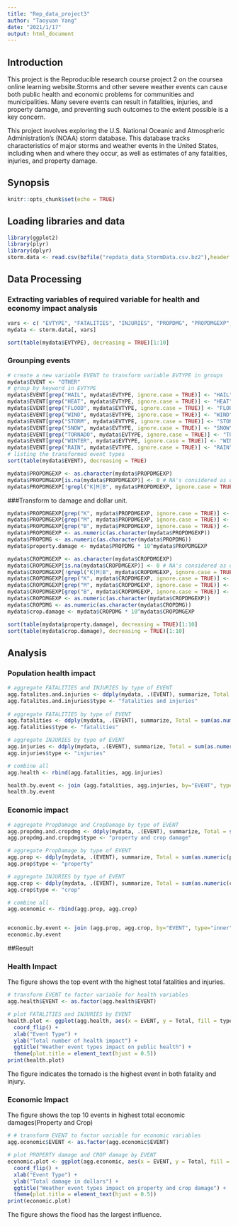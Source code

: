 ```yaml
---
title: "Rep_data_project3"
author: "Taoyuan Yang"
date: "2021/1/17"
output: html_document
---
```


## Introduction
This project is the Reproducible research course project 2 on the coursea online learning website.Storms and other severe weather events can cause both public health and economic problems for communities and municipalities. Many severe events can result in fatalities, injuries, and property damage, and preventing such outcomes to the extent possible is a key concern.

This project involves exploring the U.S. National Oceanic and Atmospheric Administration's (NOAA) storm database. This database tracks characteristics of major storms and weather events in the United States, including when and where they occur, as well as estimates of any fatalities, injuries, and property damage. 

## Synopsis

```r
knitr::opts_chunk$set(echo = TRUE)
```


## Loading libraries and data
```r
library(ggplot2)  
library(plyr) 
library(dplyr)
storm.data <- read.csv(bzfile("repdata_data_StormData.csv.bz2"),header = TRUE)
```

## Data Processing
### Extracting variables of required variable for health and economy impact analysis
```r
vars <- c( "EVTYPE", "FATALITIES", "INJURIES", "PROPDMG", "PROPDMGEXP", "CROPDMG", "CROPDMGEXP")
mydata <- storm.data[, vars]
```

```r
sort(table(mydata$EVTYPE), decreasing = TRUE)[1:10]
```

### Grounping events 
```r
# create a new variable EVENT to transform variable EVTYPE in groups
mydata$EVENT <- "OTHER"
# group by keyword in EVTYPE
mydata$EVENT[grep("HAIL", mydata$EVTYPE, ignore.case = TRUE)] <- "HAIL"
mydata$EVENT[grep("HEAT", mydata$EVTYPE, ignore.case = TRUE)] <- "HEAT"
mydata$EVENT[grep("FLOOD", mydata$EVTYPE, ignore.case = TRUE)] <- "FLOOD"
mydata$EVENT[grep("WIND", mydata$EVTYPE, ignore.case = TRUE)] <- "WIND"
mydata$EVENT[grep("STORM", mydata$EVTYPE, ignore.case = TRUE)] <- "STORM"
mydata$EVENT[grep("SNOW", mydata$EVTYPE, ignore.case = TRUE)] <- "SNOW"
mydata$EVENT[grep("TORNADO", mydata$EVTYPE, ignore.case = TRUE)] <- "TORNADO"
mydata$EVENT[grep("WINTER", mydata$EVTYPE, ignore.case = TRUE)] <- "WINTER"
mydata$EVENT[grep("RAIN", mydata$EVTYPE, ignore.case = TRUE)] <- "RAIN"
# listing the transformed event types 
sort(table(mydata$EVENT), decreasing = TRUE)
```

```r
mydata$PROPDMGEXP <- as.character(mydata$PROPDMGEXP)
mydata$PROPDMGEXP[is.na(mydata$PROPDMGEXP)] <- 0 # NA's considered as dollars
mydata$PROPDMGEXP[!grepl("K|M|B", mydata$PROPDMGEXP, ignore.case = TRUE)] <- 0 # everything exept K,M,B is dollar
```

###Transform to damage and dollar unit.
```r
mydata$PROPDMGEXP[grep("K", mydata$PROPDMGEXP, ignore.case = TRUE)] <- "3"
mydata$PROPDMGEXP[grep("M", mydata$PROPDMGEXP, ignore.case = TRUE)] <- "6"
mydata$PROPDMGEXP[grep("B", mydata$PROPDMGEXP, ignore.case = TRUE)] <- "9"
mydata$PROPDMGEXP <- as.numeric(as.character(mydata$PROPDMGEXP))
mydata$PROPDMG <- as.numeric(as.character(mydata$PROPDMG))
mydata$property.damage <- mydata$PROPDMG * 10^mydata$PROPDMGEXP

mydata$CROPDMGEXP <- as.character(mydata$CROPDMGEXP)
mydata$CROPDMGEXP[is.na(mydata$CROPDMGEXP)] <- 0 # NA's considered as dollars
mydata$CROPDMGEXP[!grepl("K|M|B", mydata$CROPDMGEXP, ignore.case = TRUE)] <- 0 # everything exept K,M,B is dollar
mydata$CROPDMGEXP[grep("K", mydata$CROPDMGEXP, ignore.case = TRUE)] <- "3"
mydata$CROPDMGEXP[grep("M", mydata$CROPDMGEXP, ignore.case = TRUE)] <- "6"
mydata$CROPDMGEXP[grep("B", mydata$CROPDMGEXP, ignore.case = TRUE)] <- "9"
mydata$CROPDMGEXP <- as.numeric(as.character(mydata$CROPDMGEXP))
mydata$CROPDMG <- as.numeric(as.character(mydata$CROPDMG))
mydata$crop.damage <- mydata$CROPDMG * 10^mydata$CROPDMGEXP
```

```r
sort(table(mydata$property.damage), decreasing = TRUE)[1:10]
sort(table(mydata$crop.damage), decreasing = TRUE)[1:10]
```

## Analysis

### Population health impact
```r
# aggregate FATALITIES and INJURIES by type of EVENT
agg.fatalites.and.injuries <- ddply(mydata, .(EVENT), summarize, Total = sum(as.numeric(FATALITIES) + as.numeric(INJURIES),  na.rm = TRUE))
agg.fatalites.and.injuries$type <- "fatalities and injuries"
  
# aggregate FATALITIES by type of EVENT
agg.fatalities <- ddply(mydata, .(EVENT), summarize, Total = sum(as.numeric(FATALITIES), na.rm = TRUE))
agg.fatalities$type <- "fatalities"

# aggregate INJURIES by type of EVENT
agg.injuries <- ddply(mydata, .(EVENT), summarize, Total = sum(as.numeric(INJURIES), na.rm = TRUE))
agg.injuries$type <- "injuries"

# combine all
agg.health <- rbind(agg.fatalities, agg.injuries)

health.by.event <- join (agg.fatalities, agg.injuries, by="EVENT", type="inner")
health.by.event
```

### Economic impact
```r
# aggregate PropDamage and CropDamage by type of EVENT
agg.propdmg.and.cropdmg <- ddply(mydata, .(EVENT), summarize, Total = sum(as.numeric(property.damage) + as.numeric(crop.damage),  na.rm = TRUE))
agg.propdmg.and.cropdmg$type <- "property and crop damage"

# aggregate PropDamage by type of EVENT
agg.prop <- ddply(mydata, .(EVENT), summarize, Total = sum(as.numeric(property.damage), na.rm = TRUE))
agg.prop$type <- "property"

# aggregate INJURIES by type of EVENT
agg.crop <- ddply(mydata, .(EVENT), summarize, Total = sum(as.numeric(crop.damage), na.rm = TRUE))
agg.crop$type <- "crop"

# combine all
agg.economic <- rbind(agg.prop, agg.crop)


economic.by.event <- join (agg.prop, agg.crop, by="EVENT", type="inner")
economic.by.event
```


##Result

### Health Impact
The figure shows the top event with the highest total fatalities and injuries.

```r
# transform EVENT to factor variable for health variables
agg.health$EVENT <- as.factor(agg.health$EVENT)

# plot FATALITIES and INJURIES by EVENT
health.plot <- ggplot(agg.health, aes(x = EVENT, y = Total, fill = type)) + geom_bar(stat = "identity") +
  coord_flip() +
  xlab("Event Type") + 
  ylab("Total number of health impact") +
  ggtitle("Weather event types impact on public health") +
  theme(plot.title = element_text(hjust = 0.5))
print(health.plot)  
```

The figure indicates the tornado is the highest event in both fatality and injury. 

### Economic Impact 
The figure shows the top 10 events in highest total economic damages(Property and Crop)
```r
# # transform EVENT to factor variable for economic variables
agg.economic$EVENT <- as.factor(agg.economic$EVENT)

# plot PROPERTY damage and CROP damage by EVENT
economic.plot <- ggplot(agg.economic, aes(x = EVENT, y = Total, fill = type)) + geom_bar(stat = "identity") +
  coord_flip() +
  xlab("Event Type") + 
  ylab("Total damage in dollars") +
  ggtitle("Weather event types impact on property and crop damage") +
  theme(plot.title = element_text(hjust = 0.5))
print(economic.plot) 
```

The figure shows the flood has the largest influence.

